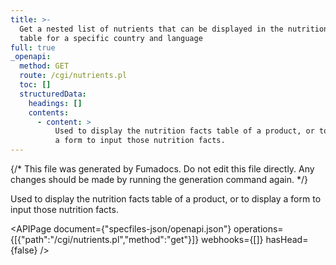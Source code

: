```yaml
---
title: >-
  Get a nested list of nutrients that can be displayed in the nutrition facts
  table for a specific country and language
full: true
_openapi:
  method: GET
  route: /cgi/nutrients.pl
  toc: []
  structuredData:
    headings: []
    contents:
      - content: >
          Used to display the nutrition facts table of a product, or to display
          a form to input those nutrition facts.
---
```


{/* This file was generated by Fumadocs. Do not edit this file directly. Any changes should be made by running the generation command again. */}

Used to display the nutrition facts table of a product, or to display a form to input those nutrition facts.


<APIPage document={"specfiles-json/openapi.json"} operations={[{"path":"/cgi/nutrients.pl","method":"get"}]} webhooks={[]} hasHead={false} />